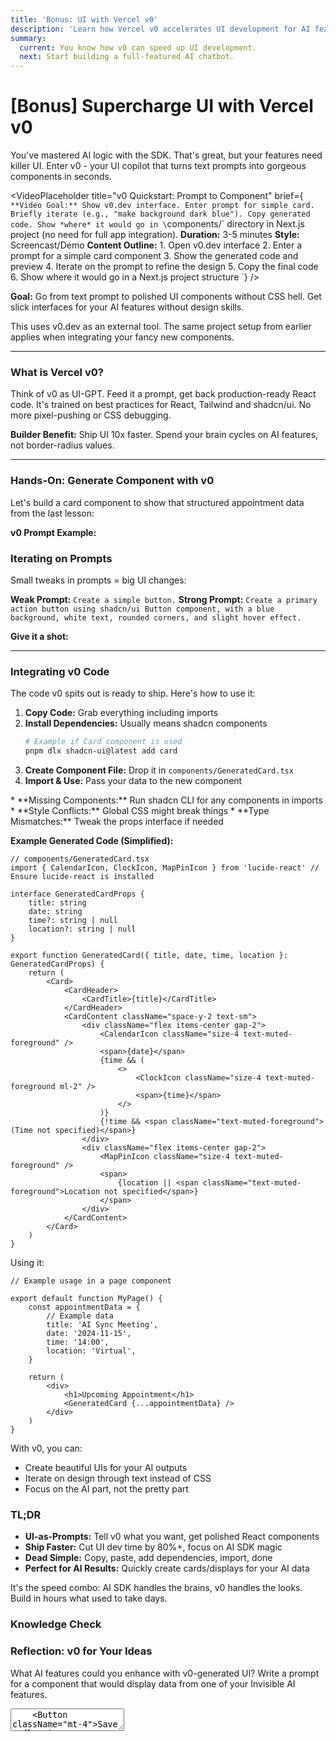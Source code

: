 ```yaml
---
title: 'Bonus: UI with Vercel v0'
description: 'Learn how Vercel v0 accelerates UI development for AI features. Generate React components (using Shadcn UI & Tailwind) directly from text prompts.'
summary:
  current: You know how v0 can speed up UI development.
  next: Start building a full-featured AI chatbot.
---
```


# [Bonus] Supercharge UI with Vercel v0

You've mastered AI logic with the SDK. That's great, but your features need killer UI. Enter v0 - your UI copilot that turns text prompts into gorgeous components in seconds.

<VideoPlaceholder
	title="v0 Quickstart: Prompt to Component"
	brief={`
    **Video Goal:** Show v0.dev interface. Enter prompt for simple card. Briefly iterate (e.g., "make background dark blue"). Copy generated code. Show *where* it would go in \`components/\` directory in Next.js project (no need for full app integration).
    **Duration:** 3-5 minutes
    **Style:** Screencast/Demo
    **Content Outline:**
    1. Open v0.dev interface
    2. Enter a prompt for a simple card component
    3. Show the generated code and preview
    4. Iterate on the prompt to refine the design
    5. Copy the final code
    6. Show where it would go in a Next.js project structure
  `}
/>

**Goal:** Go from text prompt to polished UI components without CSS hell. Get slick interfaces for your AI features without design skills.

<Callout type="info" title="Project Context">
	This uses v0.dev as an external tool. The same project setup from earlier applies when integrating
	your fancy new components.
</Callout>

---

### What is Vercel v0?

Think of v0 as UI-GPT. Feed it a prompt, get back production-ready React code. It's trained on best practices for React, Tailwind and shadcn/ui. No more pixel-pushing or CSS debugging.

**Builder Benefit:** Ship UI 10x faster. Spend your brain cycles on AI features, not border-radius values.

---

### Hands-On: Generate Component with v0

Let's build a card component to show that structured appointment data from the last lesson:

**v0 Prompt Example:**

<V0PromptLink
	prompt="Create a React card component using Tailwind CSS and shadcn/ui Card components. It should accept props: title (string), date (string), time (string, nullable), location (string, nullable). Display title prominently. Show date/time and location below, each with a simple icon (calendar, clock, map pin). Handle null values gracefully with placeholder text like 'Not specified'."
	buttonText="Try this prompt in v0"
/>

<VisualPlaceholder description="Screenshot of v0.dev interface. Shows text prompt input area on left, generated React/Tailwind code in center, and visual preview of generated card component on right." />

### Iterating on Prompts

Small tweaks in prompts = big UI changes:

**Weak Prompt:** `Create a simple button.`
**Strong Prompt:** `Create a primary action button using shadcn/ui Button component, with a blue background, white text, rounded corners, and slight hover effect.`

**Give it a shot:**

<V0PromptLink
	prompt="Create a React card component using Tailwind CSS and shadcn/ui Card components. Props: title, date, time, location. Show title and details with icons."
	buttonText="Try this iteration prompt in v0"
/>

---

### Integrating v0 Code

The code v0 spits out is ready to ship. Here's how to use it:

1. **Copy Code:** Grab everything including imports
2. **Install Dependencies:** Usually means shadcn components
   ```bash
   # Example if Card component is used
   pnpm dlx shadcn-ui@latest add card
   ```
3. **Create Component File:** Drop it in `components/GeneratedCard.tsx`
4. **Import & Use:** Pass your data to the new component

<Callout type="warning" title="Common Gotchas">
	* **Missing Components:** Run shadcn CLI for any components in imports * **Style Conflicts:**
	Global CSS might break things * **Type Mismatches:** Tweak the props interface if needed
</Callout>

**Example Generated Code (Simplified):**

```tsx
// components/GeneratedCard.tsx
import { CalendarIcon, ClockIcon, MapPinIcon } from 'lucide-react' // Ensure lucide-react is installed

interface GeneratedCardProps {
	title: string
	date: string
	time?: string | null
	location?: string | null
}

export function GeneratedCard({ title, date, time, location }: GeneratedCardProps) {
	return (
		<Card>
			<CardHeader>
				<CardTitle>{title}</CardTitle>
			</CardHeader>
			<CardContent className="space-y-2 text-sm">
				<div className="flex items-center gap-2">
					<CalendarIcon className="size-4 text-muted-foreground" />
					<span>{date}</span>
					{time && (
						<>
							<ClockIcon className="size-4 text-muted-foreground ml-2" />
							<span>{time}</span>
						</>
					)}
					{!time && <span className="text-muted-foreground">(Time not specified)</span>}
				</div>
				<div className="flex items-center gap-2">
					<MapPinIcon className="size-4 text-muted-foreground" />
					<span>
						{location || <span className="text-muted-foreground">Location not specified</span>}
					</span>
				</div>
			</CardContent>
		</Card>
	)
}
```

Using it:

```tsx
// Example usage in a page component

export default function MyPage() {
	const appointmentData = {
		// Example data
		title: 'AI Sync Meeting',
		date: '2024-11-15',
		time: '14:00',
		location: 'Virtual',
	}

	return (
		<div>
			<h1>Upcoming Appointment</h1>
			<GeneratedCard {...appointmentData} />
		</div>
	)
}
```

With v0, you can:

- Create beautiful UIs for your AI outputs
- Iterate on design through text instead of CSS
- Focus on the AI part, not the pretty part

### TL;DR

- **UI-as-Prompts:** Tell v0 what you want, get polished React components
- **Ship Faster:** Cut UI dev time by 80%+, focus on AI SDK magic
- **Dead Simple:** Copy, paste, add dependencies, import, done
- **Perfect for AI Results:** Quickly create cards/displays for your AI data

It's the speed combo: AI SDK handles the brains, v0 handles the looks. Build in hours what used to take days.

<div className="bg-primary/5 border-primary/20 rounded-lg p-6 my-8">
	<h3 className="text-xl font-semibold mb-4">Knowledge Check</h3>
	<div class="space-y-8">
		<MultipleChoiceQuestion
			question="What is the primary input method for generating UI with Vercel v0?"
			choices={[
				{ id: 'code', text: 'Writing React code directly.' },
				{ id: 'dragdrop', text: 'Using a drag-and-drop interface builder.' },
				{ id: 'prompt', text: 'Writing natural language text prompts.' },
				{ id: 'config', text: 'Configuring JSON files.' },
			]}
			correctAnswerId="prompt"
			feedback={{
				correct:
					'Correct! v0 uses text prompts describing the desired UI to generate component code.',
				incorrect:
					'While v0 produces code, the primary way to interact with it and generate UI is through text prompts.',
			}}
		/>
		<MultipleChoiceQuestion
			question="After generating a component with v0, what is a common next step before using it in your Next.js project?"
			choices={[
				{ id: 'deploy', text: 'Deploying the component directly from v0.' },
				{ id: 'test', text: 'Writing extensive unit tests for the generated code.' },
				{
					id: 'install',
					text: "Checking the generated code's imports and installing any missing shadcn/ui dependencies using the CLI (`pnpm dlx shadcn-ui@latest add ...`).",
				},
				{ id: 'rewrite', text: 'Rewriting the generated code completely.' },
			]}
			correctAnswerId="install"
			feedback={{
				correct:
					'Correct! v0 often uses shadcn/ui components. You need to ensure these components are installed in your project before the generated code will work.',
				incorrect:
					'While testing is good practice, the immediate step after copying code is often ensuring dependencies like shadcn/ui components are installed in your project.',
			}}
		/>
	</div>
</div>

<div className="bg-primary/5 border-primary/20 rounded-lg p-6 my-8">
	<h3 className="text-xl font-semibold mb-4">Reflection: v0 for Your Ideas</h3>
	<p className="text-lg mb-4">
		What AI features could you enhance with v0-generated UI? Write a prompt for a component that
		would display data from one of your Invisible AI features.
	</p>
	<Textarea
		placeholder="Type your v0 prompt or reflection here..."
		className="min-h-[150px] w-full"
	/>
	<Button className="mt-4">Save Reflection</Button>
</div>

---

## Now You Can Build a Chatbot

You've mastered Invisible AI techniques. Now it's time for more direct human-AI interaction.

This section guides you through building a full-featured chat interface using the `useChat` hook, complete with streaming responses, AI personalities, external tool connections, and dynamic UI components. Ready to build something conversational?

